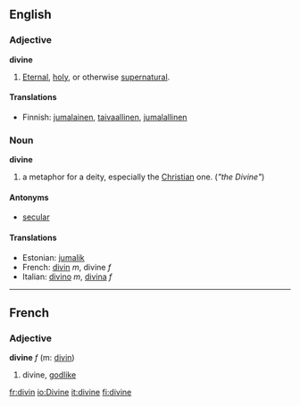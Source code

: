 ==English==

===Adjective===
'''divine'''

#[[Eternal]], [[holy]], or otherwise [[supernatural]].

====Translations====
*Finnish: [[jumalainen]], [[taivaallinen]], [[jumalallinen]]

===Noun===
'''divine'''

#a metaphor for a deity, especially the [[Christian]] one. (''"the Divine"'')

====Antonyms====
*[[secular]]

==== Translations ====
*Estonian: [[jumalik]]
*French: [[divin]] ''m'', divine ''f''
*Italian: [[divino]] ''m'', [[divina]] ''f''

----

==French==
===Adjective===
'''divine''' ''f'' (m: [[divin]])

# divine, [[godlike]]

[[fr:divin]]
[[io:Divine]]
[[it:divine]]
[[fi:divine]]